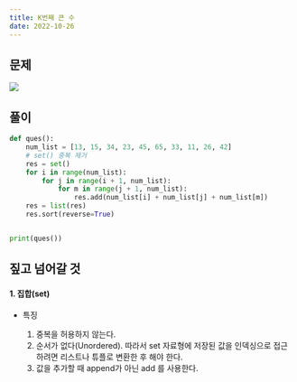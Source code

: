 ```yaml
---
title: K번째 큰 수
date: 2022-10-26
---
```


## 문제

![](/note/algorithms/K번째-큰-수.PNG)

## 풀이

```python
def ques():
    num_list = [13, 15, 34, 23, 45, 65, 33, 11, 26, 42]
    # set() 중복 제거
    res = set()
    for i in range(num_list):
        for j in range(i + 1, num_list):
            for m in range(j + 1, num_list):
                res.add(num_list[i] + num_list[j] + num_list[m])
    res = list(res)
    res.sort(reverse=True)


print(ques())
```

## 짚고 넘어갈 것

#### 1. 집합(set)

- 특징

  1. 중복을 허용하지 않는다.
  2. 순서가 없다(Unordered). 따라서 set 자료형에 저장된 값을 인덱싱으로 접근하려면 리스트나 튜플로 변환한 후 해야 한다.
  3. 값을 추가할 때 append가 아닌 add 를 사용한다.
